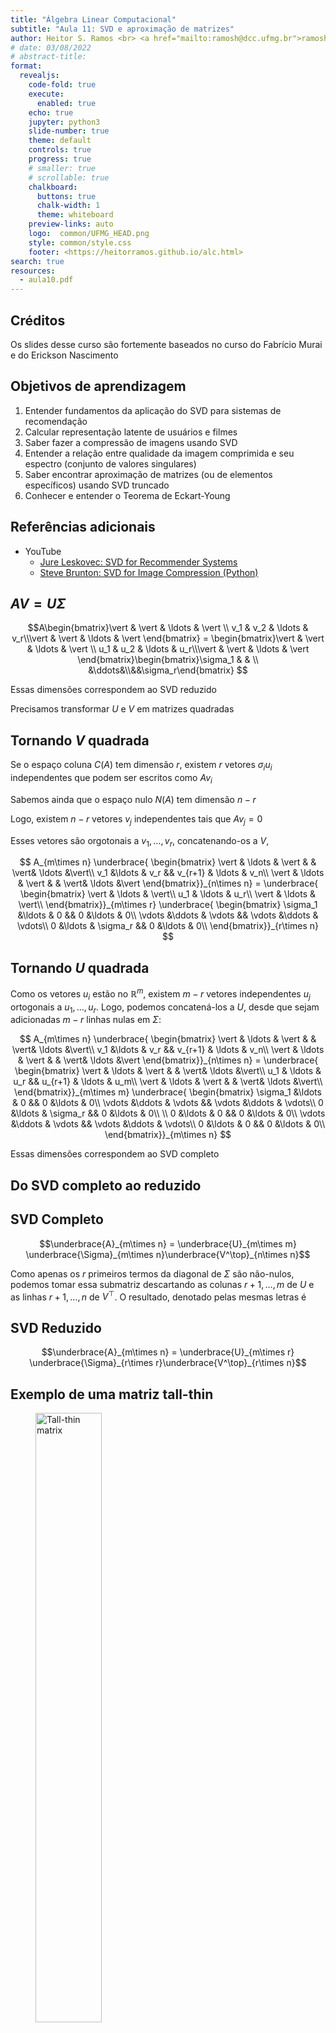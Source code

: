 ```yaml
---
title: "Álgebra Linear Computacional"
subtitle: "Aula 11: SVD e aproximação de matrizes"
author: Heitor S. Ramos <br> <a href="mailto:ramosh@dcc.ufmg.br">ramosh@dcc.ufmg.br</a>
# date: 03/08/2022 
# abstract-title: 
format:
  revealjs: 
    code-fold: true 
    execute: 
      enabled: true
    echo: true
    jupyter: python3
    slide-number: true
    theme: default
    controls: true
    progress: true
    # smaller: true
    # scrollable: true
    chalkboard:
      buttons: true
      chalk-width: 1
      theme: whiteboard
    preview-links: auto
    logo:  common/UFMG_HEAD.png
    style: common/style.css
    footer: <https://heitorramos.github.io/alc.html>
search: true
resources:
  - aula10.pdf
---
```

## Créditos
:::{.callout-important}
Os slides desse curso são fortemente baseados no curso do Fabrício Murai e do Erickson Nascimento
:::

## Objetivos de aprendizagem

1. Entender fundamentos da aplicação do SVD para sistemas de recomendação
2. Calcular representação latente de usuários e filmes
3. Saber fazer a compressão de imagens usando SVD
4. Entender a relação entre qualidade da imagem comprimida e seu espectro (conjunto de valores singulares)
5. Saber encontrar aproximação de matrizes (ou de elementos específicos) usando SVD truncado
6. Conhecer e entender o Teorema de Eckart-Young

## Referências adicionais

- YouTube
    - [Jure Leskovec: SVD for Recommender Systems](https://youtu.be/K38wVcdNuFc)
    - [Steve Brunton: SVD for Image Compression (Python)](https://youtu.be/H7qMMudo3e8)


## $AV = U\Sigma${.scrollable}
$$A\begin{bmatrix}\vert & \vert & \ldots & \vert \\ v_1 & v_2 & \ldots & v_r\\\vert & \vert & \ldots & \vert  \end{bmatrix} = \begin{bmatrix}\vert & \vert & \ldots & \vert \\ u_1 & u_2 & \ldots & u_r\\\vert & \vert & \ldots & \vert \end{bmatrix}\begin{bmatrix}\sigma_1 & & \\ &\ddots&\\&&\sigma_r\end{bmatrix} $$

:::{.callout-note}
Essas dimensões correspondem ao SVD reduzido

Precisamos transformar $U$ e $V$ em matrizes quadradas
:::

## Tornando $V$ quadrada {.scrollable}

Se o espaço coluna $C(A)$ tem dimensão $r$, existem $r$ vetores $\sigma_iu_i$ independentes que podem ser escritos como $Av_i$

Sabemos ainda que o espaço nulo $N(A)$ tem dimensão $n-r$

Logo, existem $n-r$ vetores $v_j$ independentes tais que $Av_j=0$

Esses vetores são orgotonais a $v_1,\ldots,v_r$, concatenando-os a $V$,

$$
A_{m\times n}
\underbrace{
  \begin{bmatrix}
    \vert & \ldots & \vert & & \vert& \ldots &\vert\\ 
    v_1 &\ldots & v_r && v_{r+1} & \ldots & v_n\\
    \vert & \ldots & \vert & & \vert& \ldots &\vert
  \end{bmatrix}}_{n\times n}  = 
\underbrace{
  \begin{bmatrix}
    \vert & \ldots & \vert\\
    u_1 & \ldots & u_r\\
    \vert & \ldots & \vert\\
  \end{bmatrix}}_{m\times r}
\underbrace{
  \begin{bmatrix}
    \sigma_1 &\ldots & 0 && 0 &\ldots & 0\\
    \vdots &\ddots & \vdots && \vdots &\ddots & \vdots\\
    0 &\ldots & \sigma_r && 0 &\ldots & 0\\
\end{bmatrix}}_{r\times n}
$$

## Tornando $U$ quadrada {.scrollable}

Como os vetores $u_i$ estão no $\mathbb R^m$, existem $m-r$ vetores independentes $u_j$ ortogonais a $u_1, \ldots, u_r$. Logo, podemos concatená-los a $U$, desde que sejam adicionadas $m-r$ linhas nulas em $\Sigma$: 

$$
A_{m\times n}
\underbrace{
  \begin{bmatrix}
    \vert & \ldots & \vert & & \vert& \ldots &\vert\\ 
    v_1 &\ldots & v_r && v_{r+1} & \ldots & v_n\\
    \vert & \ldots & \vert & & \vert& \ldots &\vert
  \end{bmatrix}}_{n\times n}  = 
\underbrace{
  \begin{bmatrix}
    \vert & \ldots & \vert & & \vert& \ldots &\vert\\
    u_1 & \ldots & u_r && u_{r+1} & \ldots & u_m\\
    \vert & \ldots & \vert & & \vert& \ldots &\vert\\
  \end{bmatrix}}_{m\times m}
\underbrace{
  \begin{bmatrix}
    \sigma_1 &\ldots & 0 && 0 &\ldots & 0\\
    \vdots &\ddots & \vdots && \vdots &\ddots & \vdots\\
    0 &\ldots & \sigma_r && 0 &\ldots & 0\\ \\ 
    0 &\ldots & 0 && 0 &\ldots & 0\\
    \vdots &\ddots & \vdots && \vdots &\ddots & \vdots\\
    0 &\ldots & 0 && 0 &\ldots & 0\\
\end{bmatrix}}_{m\times n}
$$

:::{.callout-note}
Essas dimensões correspondem ao SVD completo
:::

## Do SVD completo ao reduzido{.scrollable}

:::{.callout-note}
## SVD Completo
<!-- >> SVD Completo -->

 $$\underbrace{A}_{m\times n} = \underbrace{U}_{m\times m} \underbrace{\Sigma}_{m\times n}\underbrace{V^\top}_{n\times n}$$
:::

Como apenas os $r$ primeiros termos da diagonal de $\Sigma$ são não-nulos, podemos tomar essa submatriz descartando as colunas $r+1,\ldots,m$ de $U$ e as linhas $r+1,\ldots,n$ de $V^\top$. O resultado, denotado pelas mesmas letras é

:::{.callout-note}
## SVD Reduzido
 $$\underbrace{A}_{m\times n} = \underbrace{U}_{m\times r} \underbrace{\Sigma}_{r\times r}\underbrace{V^\top}_{r\times n}$$
:::

## Exemplo de uma matriz tall-thin
![Tall-thin matrix](figs/Aula10/tallthin.png){width="50%"}

## Aprendendo sobre espaço latente
![](figs/Aula11/espaco_latente.png){width="120%"}

## Usuário e conceito
![](figs/Aula11/espaco_latente2.png){width="120%"}

## Filme e conceito
![](figs/Aula11/espaco_latente3.png){width="120%"}

## Peso de um conceito
![](figs/Aula11/espaco_latente4.png){width="120%"}

## Exemplo um pouco mais real
Note que existem usuários que vão assistir filmes de vários tipos (isso pode ser apenas ruído)
![](figs/Aula11/espaco_latente5.png){width="120%"}

## Exemplo um pouco mais real
![](figs/Aula11/espaco_latente6.png){width="120%"}

## Um sistema de recomendação simples

- Temos $k$ perfis de usuários
    - Cada usuário será o resultado da combinação linear desses perfis (comédia, drama, ação)
    - A matrix “verdadeira” então terá posto $k$!
- Pergunta
    - Como recomendar um filme para um determinado usuário?

## Um sistema de recomendação simples
![](figs/Aula11/SR1.png){width="120%"}

## Um sistema de recomendação simples
Como estamos supondo termos $k=2$ perfis

![](figs/Aula11/SR2.png){width="120%"}

## Um sistema de recomendação simples{.scrollable}
Ao realizar a multiplicação (após remover o menor valor singular)

![](figs/Aula11/SR3.png){width="80%"}

## Compressão de imagens

$\approx 80\%$ da internet é imagem!

![](figs/Aula11/imagem_web.png){width="70%" fig-align="center"}

## Compressão de imagens

Dimensões: (2560 x 1600)
Número de bytes: 4.096.000 (imagem em tons de cinza - 1 byte por pixel)

![](figs/Aula11/cat.jpeg){width="70%" fig-align="center"}

## Compressão de imagens

Podemos tentar aproximar a matriz $A$ que representa a imagem por $A_k$

$$ A_k = \sigma_1 u_1 v_1^\top + \ldots + \sigma_k u_k v_k^\top$$

## Compressão de imagens

- U, sigma, Vt = np.linalg.svd(img_gray)

    - U.shape: 1600 x 1600

    - Vt.shape: 2560 x 2560

    - sigma.shape: 1600 x 1600 (sendo apenas 1600 valores diferentes de zero)

## Compressão de imagens

- A primeira aproximação seria $A_1$

![](figs/Aula11/A1.png){width="70%" fig-align="center"}


## Compressão de imagens {.scrollable}

Como saber se ficou bom? 

$$ RMSE = \sqrt{\frac{1}{MN}\sum_{m=0}^{M-1}\sum_{n=0}^{N-1}\left(I_1(m,n)-I2(m,n)\right)^2}$$

$$RMSE(AK_1) = 131361.669$$

$$RMSE(AK_5) = 80013.826$$

$$RMSE(AK_{20}) = 56411.098$$

$$ RSME(AK_{100}) = 21429.215$$

## Como ficaram as imagens? {.scrollable}

::: {layout-nrow=3}

![$A_1$](figs/Aula11/A1.png)

![$A_5$](figs/Aula11/A5.png)

![$A_{20}$](figs/Aula11/A20.png)

![$A_{100}$](figs/Aula11/A100.png)

![Original](figs/Aula11/cat.jpeg){width="45%" }
:::

## Como ficaram os erros (visualmente)? {.scrollable}

::: {layout-nrow=2}

![$A_1$](figs/Aula11/rmseAk1.png)

![$A_5$](figs/Aula11/rmseAk5.png)

![$A_{20}$](figs/Aula11/rmseAk20.png)

![$A_{100}$](figs/Aula11/rmseAk100.png)

:::

## Até quando precisamos ir?

::: {layout-ncol=2}

![](figs/Aula11/escolha_k1.png)

![](figs/Aula11/escolhak_log.png)
:::

## Até quando precisamos ir?{.scrollable}

Regra do dedão: cortar de maneira a mantar entre 80-90% da “energia”

$$t = \frac{\sum_{i=1}^k \sigma_i^2}{\sum_{i=1}^n \sigma_i^2} $$


![Energia](figs/Aula11/energia.png){width="110%"}


## Resultados com $A_{400}$ {.scrollable}


::: {layout-ncol=2}

![$A_{400}$](figs/Aula11/A400.png)

![Original](figs/Aula11/cat.jpeg){width="500"}
:::

$$RMSE(A_{400}) = 10969.759$$

![Diff](figs/Aula11/rmseAk400.png)

## Qual foi a taxa de compressão?

$$T_x = (400 * 1600 + 400 + 400*2560)/(1600*2560)$$
$$T_x = 40,63\%$$

Razão de compressão: $(1600*2560)/(400 * 1600 + 400 + 400*2560) =  2,46$ vezes

Parece pouco?

## Aproximação da matriz 

É possível encontrar uma matriz $B$ com posto $k$ que seja mais próxima de $A$ e que não seja $A_k$?

## Aproximação de matriz

Eckart-Young: Suponha $B$ uma matriz de posto $k$. Então $B$ será uma aproximação no máximo tão boa quanto 

$$A_k = \sigma_1u_1v_1^\top + \ldots + \sigma_ku_kv_k^\top $$

## Aproximação de matriz

Se $B$ tem posto $k$, então

$$ \Vert A - B \Vert \ge \Vert A - A_k \Vert$$

Norma de Frobenius:

$$ \Vert A \Vert_F =  \sqrt{\vert a_{11}\vert^2 + \vert a_{12}\vert^2 +\ldots + \vert a_{mn}\vert^2}$$


